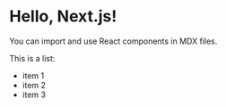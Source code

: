 # Hello, Next.js!
 
You can import and use React components in MDX files.

This is a list:
- item 1
- item 2
- item 3